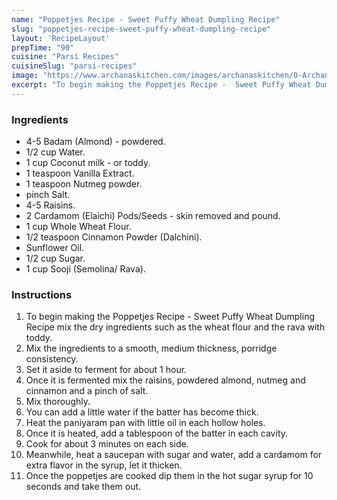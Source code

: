---
name: "Poppetjes Recipe - Sweet Puffy Wheat Dumpling Recipe"
slug: "poppetjes-recipe-sweet-puffy-wheat-dumpling-recipe"
layout: 'RecipeLayout'
prepTime: "90"
cuisine: "Parsi Recipes"
cuisineSlug: "parsi-recipes"
image: "https://www.archanaskitchen.com/images/archanaskitchen/0-Archanas-Kitchen-Recipes/2016/oct-26/Popatjee_Recipe_Parsi_Style_Festive_Sweet-1.jpg"
excerpt: "To begin making the Poppetjes Recipe -  Sweet Puffy Wheat Dumpling Recipe mix the dry ingredients such as the wheat flour and the rava with toddy"
---

### Ingredients

- 4-5 Badam (Almond) - powdered.
- 1/2 cup Water.
- 1 cup Coconut milk - or toddy.
- 1 teaspoon Vanilla Extract.
- 1 teaspoon Nutmeg powder.
- pinch Salt.
- 4-5 Raisins.
- 2 Cardamom (Elaichi) Pods/Seeds - skin removed and pound.
- 1 cup Whole Wheat Flour.
- 1/2 teaspoon Cinnamon Powder (Dalchini).
- Sunflower Oil.
- 1/2 cup Sugar.
- 1 cup Sooji (Semolina/ Rava).

### Instructions

1. To begin making the Poppetjes Recipe -  Sweet Puffy Wheat Dumpling Recipe mix the dry ingredients such as the wheat flour and the rava with toddy.
1. Mix the ingredients to a smooth, medium thickness, porridge consistency.
1. Set it aside to ferment for about 1 hour.
1. Once it is fermented mix the raisins, powdered almond, nutmeg and cinnamon and a pinch of salt.
1. Mix thoroughly.
1. You can add a little water if the batter has become thick.
1. Heat the paniyaram pan with little oil in each hollow holes.
1. Once it is heated, add a tablespoon of the batter in each cavity.
1. Cook for about 3 minutes on each side.
1. Meanwhile, heat a saucepan with sugar and water, add a cardamom for extra flavor in the syrup, let it thicken.
1. Once the poppetjes are cooked dip them in the hot sugar syrup for 10 seconds and take them out.
